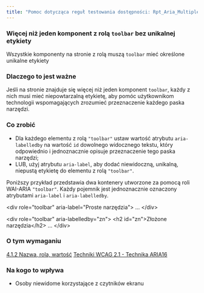 ```yaml
---
title: "Pomoc dotycząca reguł testowania dostępności: Rpt_Aria_MultipleToolbarUniqueLabel"
---
```


<div className="toolHelp">
<Row>
<Column colLg={16} colMd={8} colSm={4} className="toolHead">

### Więcej niż jeden komponent z rolą `toolbar`  bez unikalnej etykiety

<div id="locLevel"></div>

Wszystkie komponenty na stronie z rolą muszą `toolbar` mieć określone unikalne etykiety 

</Column>
</Row>
<Row>
<Column colLg={11} colMd={5} colSm={4} className="toolMain">

### Dlaczego to jest ważne

Jeśli na stronie znajduje się więcej niż jeden komponent `toolbar`, każdy z nich musi mieć niepowtarzalną etykietę, aby pomóc użytkownikom technologii wspomagających zrozumieć przeznaczenie każdego paska narzędzi.



<div id="locSnippet"></div>

### Co zrobić

* Dla każdego elementu z rolą `"toolbar"` ustaw wartość atrybutu `aria-labelledby` na wartość `id` dowolnego widocznego tekstu, który odpowiednio i jednoznacznie opisuje przeznaczenie tego paska narzędzi;
* LUB, użyj atrybutu `aria-label`, aby dodać niewidoczną, unikalną, niepustą etykietę do elementu z rolą `"toolbar"`.

Poniższy przykład przedstawia dwa kontenery utworzone za pomocą roli WAI-ARIA `"toolbar"`. Każdy pojemnik jest jednoznacznie oznaczony atrybutami `aria-label` i `aria-labelledby`.

<CodeSnippet type="multi" light={true}>&lt;div role="toolbar" aria-label="Proste narzędzia"&gt;
    ...
&lt;/div&gt;
    
&lt;div role="toolbar" aria-labelledby="zn"&gt;
    &lt;h2 id="zn"&gt;Złożone narzędzia&lt;/h2&gt;
    ...
&lt;/div&gt;</CodeSnippet>

</Column>
<Column colLg={5} colMd={3} colSm={4} className="toolLeft">

### O tym wymaganiu

[4.1.2 Nazwa, rola, wartość](http://www.ibm.com/able/guidelines/ci162/name_role_value.html)
[Techniki WCAG 2.1 - Technika ARIA16](http://www.w3.org/TR/WCAG20-TECHS/ARIA16)

### Na kogo to wpływa

 * Osoby niewidome korzystające z czytników ekranu

</Column>
</Row>
</div>

